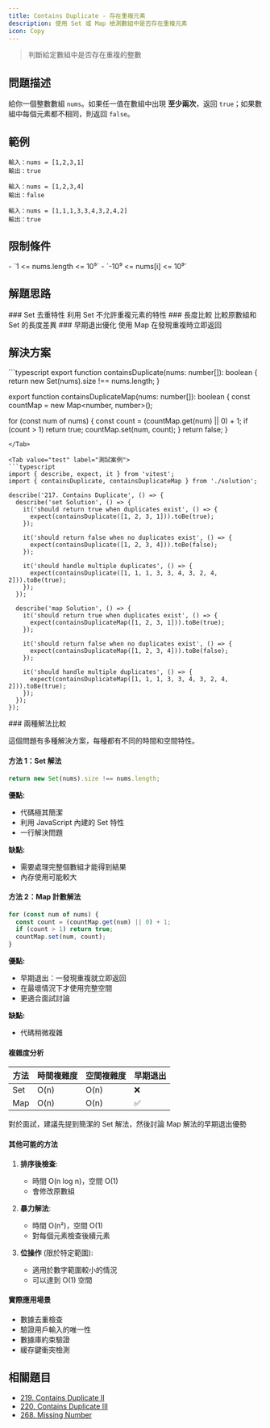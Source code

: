 ```yaml
---
title: Contains Duplicate - 存在重複元素
description: 使用 Set 或 Map 檢測數組中是否存在重複元素
icon: Copy
---
```



> 判斷給定數組中是否存在重複的整數

## 問題描述

給你一個整數數組 `nums`。如果任一值在數組中出現 **至少兩次**，返回 `true`；如果數組中每個元素都不相同，則返回 `false`。

## 範例

```
輸入：nums = [1,2,3,1]
輸出：true

輸入：nums = [1,2,3,4]
輸出：false

輸入：nums = [1,1,1,3,3,4,3,2,4,2]
輸出：true
```

## 限制條件

<Callout type="info">
- `1 <= nums.length <= 10⁵`
- `-10⁹ <= nums[i] <= 10⁹`
</Callout>

## 解題思路

<Steps>

<Step>
### Set 去重特性
利用 Set 不允許重複元素的特性
</Step>

<Step>
### 長度比較
比較原數組和 Set 的長度差異
</Step>

<Step>
### 早期退出優化
使用 Map 在發現重複時立即返回
</Step>

</Steps>

## 解決方案

<Tabs>
<Tab value="solution" label="TypeScript 解答">
```typescript
export function containsDuplicate(nums: number[]): boolean {
  return new Set(nums).size !== nums.length;
}

export function containsDuplicateMap(nums: number[]): boolean {
  const countMap = new Map<number, number>();

  for (const num of nums) {
    const count = (countMap.get(num) || 0) + 1;
    if (count > 1)
      return true;
    countMap.set(num, count);
  }
  return false;
}
```
</Tab>

<Tab value="test" label="測試案例">
```typescript
import { describe, expect, it } from 'vitest';
import { containsDuplicate, containsDuplicateMap } from './solution';

describe('217. Contains Duplicate', () => {
  describe('set Solution', () => {
    it('should return true when duplicates exist', () => {
      expect(containsDuplicate([1, 2, 3, 1])).toBe(true);
    });

    it('should return false when no duplicates exist', () => {
      expect(containsDuplicate([1, 2, 3, 4])).toBe(false);
    });

    it('should handle multiple duplicates', () => {
      expect(containsDuplicate([1, 1, 1, 3, 3, 4, 3, 2, 4, 2])).toBe(true);
    });
  });

  describe('map Solution', () => {
    it('should return true when duplicates exist', () => {
      expect(containsDuplicateMap([1, 2, 3, 1])).toBe(true);
    });

    it('should return false when no duplicates exist', () => {
      expect(containsDuplicateMap([1, 2, 3, 4])).toBe(false);
    });

    it('should handle multiple duplicates', () => {
      expect(containsDuplicateMap([1, 1, 1, 3, 3, 4, 3, 2, 4, 2])).toBe(true);
    });
  });
});
```
</Tab>

<Tab value="explanation" label="演算法解析">
### 兩種解法比較

這個問題有多種解決方案，每種都有不同的時間和空間特性。

#### 方法 1：Set 解法
```typescript
return new Set(nums).size !== nums.length;
```

**優點:**
- 代碼極其簡潔
- 利用 JavaScript 內建的 Set 特性
- 一行解決問題

**缺點:**
- 需要處理完整個數組才能得到結果
- 內存使用可能較大

#### 方法 2：Map 計數解法
```typescript
for (const num of nums) {
  const count = (countMap.get(num) || 0) + 1;
  if (count > 1) return true;
  countMap.set(num, count);
}
```

**優點:**
- 早期退出：一發現重複就立即返回
- 在最壞情況下才使用完整空間
- 更適合面試討論

**缺點:**
- 代碼稍微複雜

#### 複雜度分析

| 方法 | 時間複雜度 | 空間複雜度 | 早期退出 |
|------|------------|------------|----------|
| Set | O(n) | O(n) | ❌ |
| Map | O(n) | O(n) | ✅ |

<Callout type="tip">
對於面試，建議先提到簡潔的 Set 解法，然後討論 Map 解法的早期退出優勢
</Callout>

#### 其他可能的方法

1. **排序後檢查**: 
   - 時間 O(n log n)，空間 O(1)
   - 會修改原數組

2. **暴力解法**: 
   - 時間 O(n²)，空間 O(1)
   - 對每個元素檢查後續元素

3. **位操作** (限於特定範圍):
   - 適用於數字範圍較小的情況
   - 可以達到 O(1) 空間

#### 實際應用場景
- 數據去重檢查
- 驗證用戶輸入的唯一性
- 數據庫約束驗證
- 緩存鍵衝突檢測
</Tab>
</Tabs>

## 相關題目

- [219. Contains Duplicate II](https://leetcode.com/problems/contains-duplicate-ii/)
- [220. Contains Duplicate III](https://leetcode.com/problems/contains-duplicate-iii/)
- [268. Missing Number](https://leetcode.com/problems/missing-number/)